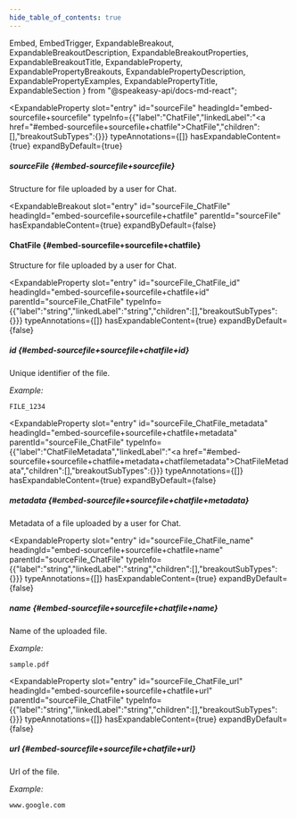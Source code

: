 ```yaml
---
hide_table_of_contents: true
---
```

  Embed,
  EmbedTrigger,
  ExpandableBreakout,
  ExpandableBreakoutDescription,
  ExpandableBreakoutProperties,
  ExpandableBreakoutTitle,
  ExpandableProperty,
  ExpandablePropertyBreakouts,
  ExpandablePropertyDescription,
  ExpandablePropertyExamples,
  ExpandablePropertyTitle,
  ExpandableSection
} from "@speakeasy-api/docs-md-react";

<ExpandableSection>

<ExpandableProperty
  slot="entry"
  id="sourceFile"
  headingId="embed-sourcefile+sourcefile"
  typeInfo={{"label":"ChatFile","linkedLabel":"<a href=\"#embed-sourcefile+sourcefile+chatfile\">ChatFile</a>","children":[],"breakoutSubTypes":{}}}
  typeAnnotations={[]}
  hasExpandableContent={true}
  expandByDefault={true}
>

<ExpandablePropertyTitle slot="title">

##### sourceFile \{#embed-sourcefile+sourcefile\}

</ExpandablePropertyTitle>

<ExpandablePropertyDescription slot="description">

Structure for file uploaded by a user for Chat.

</ExpandablePropertyDescription>

<ExpandablePropertyBreakouts slot="breakouts">

<ExpandableBreakout
  slot="entry"
  id="sourceFile_ChatFile"
  headingId="embed-sourcefile+sourcefile+chatfile"
  parentId="sourceFile"
  hasExpandableContent={true}
  expandByDefault={false}
>

<ExpandableBreakoutTitle slot="title">

#### ChatFile \{#embed-sourcefile+sourcefile+chatfile\}

</ExpandableBreakoutTitle>

<ExpandableBreakoutDescription slot="description">

Structure for file uploaded by a user for Chat.

</ExpandableBreakoutDescription>

<ExpandableBreakoutProperties slot="properties">

<ExpandableProperty
  slot="entry"
  id="sourceFile_ChatFile_id"
  headingId="embed-sourcefile+sourcefile+chatfile+id"
  parentId="sourceFile_ChatFile"
  typeInfo={{"label":"string","linkedLabel":"string","children":[],"breakoutSubTypes":{}}}
  typeAnnotations={[]}
  hasExpandableContent={true}
  expandByDefault={false}
>

<ExpandablePropertyTitle slot="title">

##### id \{#embed-sourcefile+sourcefile+chatfile+id\}

</ExpandablePropertyTitle>

<ExpandablePropertyDescription slot="description">

Unique identifier of the file.

</ExpandablePropertyDescription>

<ExpandablePropertyExamples slot="examples">

_Example:_

```
FILE_1234
```

</ExpandablePropertyExamples>

</ExpandableProperty>

<ExpandableProperty
  slot="entry"
  id="sourceFile_ChatFile_metadata"
  headingId="embed-sourcefile+sourcefile+chatfile+metadata"
  parentId="sourceFile_ChatFile"
  typeInfo={{"label":"ChatFileMetadata","linkedLabel":"<a href=\"#embed-sourcefile+sourcefile+chatfile+metadata+chatfilemetadata\">ChatFileMetadata</a>","children":[],"breakoutSubTypes":{}}}
  typeAnnotations={[]}
  hasExpandableContent={true}
  expandByDefault={false}
>

<ExpandablePropertyTitle slot="title">

##### metadata \{#embed-sourcefile+sourcefile+chatfile+metadata\}

</ExpandablePropertyTitle>

<ExpandablePropertyDescription slot="description">

Metadata of a file uploaded by a user for Chat.

</ExpandablePropertyDescription>

<Embed slot="embed">

<EmbedTrigger slot="trigger" embedTitle="metadata" triggerText="View metadata details">

<Embedmetadata />

</EmbedTrigger>

</Embed>

</ExpandableProperty>

<ExpandableProperty
  slot="entry"
  id="sourceFile_ChatFile_name"
  headingId="embed-sourcefile+sourcefile+chatfile+name"
  parentId="sourceFile_ChatFile"
  typeInfo={{"label":"string","linkedLabel":"string","children":[],"breakoutSubTypes":{}}}
  typeAnnotations={[]}
  hasExpandableContent={true}
  expandByDefault={false}
>

<ExpandablePropertyTitle slot="title">

##### name \{#embed-sourcefile+sourcefile+chatfile+name\}

</ExpandablePropertyTitle>

<ExpandablePropertyDescription slot="description">

Name of the uploaded file.

</ExpandablePropertyDescription>

<ExpandablePropertyExamples slot="examples">

_Example:_

```
sample.pdf
```

</ExpandablePropertyExamples>

</ExpandableProperty>

<ExpandableProperty
  slot="entry"
  id="sourceFile_ChatFile_url"
  headingId="embed-sourcefile+sourcefile+chatfile+url"
  parentId="sourceFile_ChatFile"
  typeInfo={{"label":"string","linkedLabel":"string","children":[],"breakoutSubTypes":{}}}
  typeAnnotations={[]}
  hasExpandableContent={true}
  expandByDefault={false}
>

<ExpandablePropertyTitle slot="title">

##### url \{#embed-sourcefile+sourcefile+chatfile+url\}

</ExpandablePropertyTitle>

<ExpandablePropertyDescription slot="description">

Url of the file.

</ExpandablePropertyDescription>

<ExpandablePropertyExamples slot="examples">

_Example:_

```
www.google.com
```

</ExpandablePropertyExamples>

</ExpandableProperty>

</ExpandableBreakoutProperties>

</ExpandableBreakout>

</ExpandablePropertyBreakouts>

</ExpandableProperty>

</ExpandableSection>